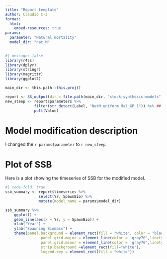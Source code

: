 ```yaml
---
title: "Report template"
author: Claudio C-J
format:
  html:
    embed-resources: true
params:
  parameter: "Natural mortality"
  model_dir: "nat_M"
---
```


```r
#| message: false
library(r4ss)
library(dplyr)
library(stringr)
library(magrittr)
library(ggplot2)

main_dir <- this.path::this.proj()

report <- SS_output(dir = file.path(main_dir, "stock-synthesis-models", params$model_dir), verbose=FALSE, printstats=FALSE)
new_steep <- report$parameters %>% 
             filter(str_detect(Label, "NatM_uniform_Mal_GP_1")) %>% ## Need to change this to match the parameter name in control file
             pull(Value)

```

# Model modification description

I changed the `r params$parameter` to `r new_steep`.

# Plot of SSB

Here is a plot showing the timeseries of SSB for the modified model.

```r
#| code-fold: true
ssb_summary <- report$timeseries %>% 
               select(Yr, SpawnBio) %>%
               mutate(model_name = params$model_dir)

ssb_summary %>%
    ggplot() +
    geom_line(aes(x = Yr, y = SpawnBio)) + 
    xlab("Year") + 
    ylab("Spawning Biomass") +
    theme(panel.background = element_rect(fill = "white", color = "black", linetype = "solid"),
                panel.grid.major = element_line(color = 'gray70',linetype = "dotted"), 
                panel.grid.minor = element_line(color = 'gray70',linetype = "dotted"),
                strip.background =element_rect(fill="white"),
                legend.key = element_rect(fill = "white"))
```

